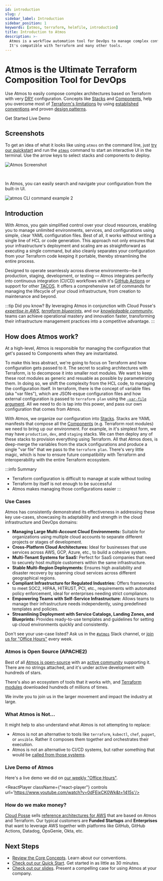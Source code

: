 ```yaml
---
id: introduction
slug: /
sidebar_label: Introduction
sidebar_position: 1
keywords: [atmos, terraform, helmfile, introduction]
title: Introduction to Atmos
description: >-
  Atmos is a workflow automation tool for DevOps to manage complex configurations with ease.
  It's compatible with Terraform and many other tools.
---
```



# Atmos is the Ultimate Terraform Composition Tool for DevOps

Use Atmos to easily compose complex architectures based on Terraform with very [DRY](https://en.wikipedia.org/wiki/Don%27t_repeat_yourself) configuration. 
Concepts like [Stacks](/core-concepts/stacks) and [Components](/core-concepts/components), help you overcome most of [Terraform's limitations](/reference/terraform-limitations/) 
by using [established conventions](/core-concepts) and proven [design patterns](/design-patterns/).

<Link
    to="/quick-start"
    className="button button--lg button--primary">
    Get Started
</Link>

<Link
    to="#live-demo-of-atmos"
    className="button button--lg button--outline button--primary ml20">
    Live Demo
</Link>


## Screenshots

To get an idea of what it looks like using `atmos` on the command line, just [try our quickstart](/quick-start/) and run the [`atmos`](/cli/commands/atmos) command to start an interactive UI in the terminal. Use the arrow keys to select stacks and components to deploy.

![Atmos Screenshot](../../docs/demo.gif)

<br/>

In Atmos, you can easily search and navigate your configuration from the built-in UI.

![`atmos` CLI command example 2](/img/cli/atmos/atmos-cli-command-1.png)

## Introduction

With Atmos, you gain simplified control over your cloud resources, enabling you to manage unlimited environments, services, 
and configurations using simple, clear YAML configuration files. Best of all, it works without writing a single line of HCL or code generation. 
This approach not only ensures that your infrastructure's deployment and scaling are as straightforward as executing a single command,
 but also cleanly separates your configuration from your Terraform code keeping it portable, thereby streamlining the entire process.

Designed to operate seamlessly across diverse environments—be it production, staging, development, or testing — Atmos integrates 
perfectly into continuous integration (CI/CD) workflows with it's [GitHub Actions](/integrations/github-actions/) or support for other [TACOS](/integrations/). 
It offers a comprehensive set of commands for managing the lifecycle of your cloud infrastructure, from creation to maintenance and beyond.

:::tip Did you know?
By leveraging Atmos in conjunction with Cloud Posse's [*expertise in AWS*](https://cloudposse.com),
[*terraform blueprints*](https://cloudposse.com/services/), and our [*knowledgable community*](https://slack.cloudposse.com), teams can achieve
operational mastery and innovation faster, transforming their infrastructure management practices into a competitive advantage.
:::

## How does Atmos work?

At a high-level, Atmos is responsible for managing the configuration that get's passed to Components when they are instantiated.

To make this less abstract, we're going to focus on Terraform and how configuration gets passed to it.
The secret to scaling architectures with Terraform, is to decompose it into smaller root modules. We want to keep these root modules 
as generic and resuable as possible by parameterizing them. In doing so, we shift the complexity from the HCL code, to managing 
the configuration itself. In terraform, there is the concept of variable files (aka "var files"), 
which are JSON-esque configuration files and how external configuration is passed to `terraform plan` using 
the [`-var-file` argument](https://developer.hashicorp.com/terraform/language/values/variables#variable-definitions-tfvars-files). 
All we need to do is tap into this power, and pass our own configuration that comes from Atmos.

With Atmos, we organize our configuration into [Stacks](/core-concepts/stacks). Stacks are YAML manifests that compose all the 
[Components](/core-concepts/components) (e.g. Terraform root modules) we need to bring up our environment. For example, in it's 
simplest form, we may have `production`, `dev`, and `staging` stacks.  We can then deploy any of these stacks to provision 
everything using Terraform. All that Atmos does, is deep-merge the variables from the stack configurations and produce a single "var file" 
that we pass to the `terraform plan`. There's very little magic, which is how to ensure future compatibility with Terraform and 
interoperability with the entire Terraform ecosystem.

:::info Summary
- Terraform configuration is difficult to manage at scale without tooling
- Terraform by itself is not enough to be successful
- Atmos makes managing those configurations easier
:::

### Use Cases

Atmos has consistently demonstrated its effectiveness in addressing these key use-cases, showcasing its adaptability and 
strength in the cloud infrastructure and DevOps domains:

- **Managing Large Multi-Account Cloud Environments:** Suitable for organizations using multiple cloud accounts to separate different 
  projects or stages of development.
- **Cross-Platform Cloud Architectures:** Ideal for businesses that use services across AWS, GCP, Azure, etc., to build a cohesive system.
- **Multi-Tenant Systems for SaaS:** Perfect for SaaS companies that need to securely host multiple customers within the same infrastructure.
- **Stable Multi-Region Deployments:** Ensures high availability and disaster recovery by spanning cloud services across different 
  geographical regions.
- **Compliant Infrastructure for Regulated Industries:** Offers frameworks to meet SOC2, HIPAA, HITRUST, PCI, etc., requirements with 
  automated policy enforcement, ideal for enterprises needing strict compliance.
- **Empowering Teams with Self-Service Infrastructure:** Allows teams to manage their infrastructure needs independently, using 
  predefined templates and policies.
- **Streamlining Deployment with Service Catalogs, Landing Zones, and Blueprints:** Provides ready-to-use templates and guidelines for
  setting up cloud environments quickly and consistently.

Don't see your use-case listed? Ask us in the [`#atmos`](https://slack.cloudposse.com) Slack channel, or [join us for "Office Hours"](https://cloudposse.com/office-hours/) every week.

### Atmos is Open Source (APACHE2)

Best of all [Atmos is open-source](https://github.com/cloudposse/atmos) with an [active community](https://slack.cloudposse.com) supporting it. 
There are no strings attached, and it's under active development with hundreds of stars.

There's also an ecosystem of tools that it works with, and [Terraform modules](https://github.com/cloudposse/?q=&type=all&language=hcl&sort=) downloaded hundreds of millions of times.

We invite you to join us in the larger movement and impact the industry at large.

### What Atmos is Not...

It might help to also understand what Atmos is not attempting to replace:

- Atmos is not an alternative to tools like `terraform`, `kubectl`, `chef`, `puppet`, or `ansible`. Rather it composes them together and orchestrates their execution.
- Atmos is not an alternative to CI/CD systems, but rather something that would be [called from those systems](/integrations/).

### Live Demo of Atmos

Here's a live demo we did on [our weekly "Office Hours"](https://cloudposse.com/office-hours/).

<ReactPlayer className={"react-player"} controls url='https://www.youtube.com/watch?v=0dFEixCK0Wk&t=1415s'/>
<br/>

### How do we make money?

[Cloud Posse](https://cloudposse.com/) sells [reference architectures for AWS](https://cloudposse.com/services/) that are based on Atmos and Terraform. 
Our typical customers are <strong>Funded Startups</strong> and <strong>Enterprises</strong> that want to leverage AWS together with platforms 
like GitHub, GitHub Actions, Datadog, OpsGenie, Okta, etc.

## Next Steps

* [Review the Core Concepts](/core-concepts). Learn about our conventions.
* [Check out our Quick Start](/quick-start). Get started in as little as 30 minutes.
* [Check out our slides](/reference/slides). Present a compelling case for using Atmos at your company.


